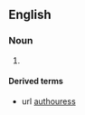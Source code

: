 ==English==

===Noun===
{{en-noun}}

# {{obsolete spelling of|author|lang=en}}

====Derived terms====
* url [[authouress]]